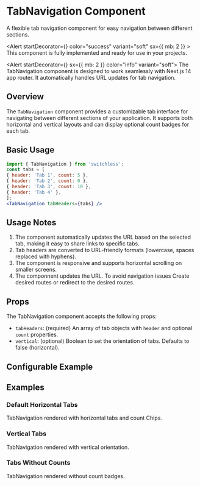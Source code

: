 





<Meta of={TabNavigationStories} />

# TabNavigation Component

<Subtitle>
  A flexible tab navigation component for easy navigation between different sections.
</Subtitle>

<Alert startDecorator={<CheckCircleIcon />} color="success" variant="soft" 
sx={{ mb: 2 }} >
  This component is fully implemented and ready for use in your projects.
</Alert>


<Alert startDecorator={<InfoIcon />} sx={{ mb: 2 }} color="info" variant="soft">
  The TabNavigation component is designed to work seamlessly with Next.js 14 app router. It automatically handles URL updates for tab navigation.
</Alert>

## Overview

The `TabNavigation` component provides a customizable tab interface for navigating between different sections of your application. It supports both horizontal and vertical layouts and can display optional count badges for each tab.

## Basic Usage

```jsx
import { TabNavigation } from 'switchless';
const tabs = [
{ header: 'Tab 1', count: 5 },
{ header: 'Tab 2', count: 0 },
{ header: 'Tab 3', count: 10 },
{ header: 'Tab 4' },
];
<TabNavigation tabHeaders={tabs} />
```

## Usage Notes

1. The component automatically updates the URL based on the selected tab, making it easy to share links to specific tabs.
2. Tab headers are converted to URL-friendly formats (lowercase, spaces replaced with hyphens).
3. The component is responsive and supports horizontal scrolling on smaller screens.
4. The componnent updates the URL. To avoid navigation issues Create desired routes or redirect to the desired routes.

## Props

The TabNavigation component accepts the following props:

- `tabHeaders`: (required) An array of tab objects with `header` and optional `count` properties.
- `vertical`: (optional) Boolean to set the orientation of tabs. Defaults to false (horizontal).

## Configurable Example

<Primary />

<Controls />

## Examples

### Default Horizontal Tabs

<Canvas of={TabNavigationStories.Default} />

TabNavigation rendered with horizontal tabs and count Chips.

### Vertical Tabs

<Canvas of={TabNavigationStories.VerticalTabs} />

TabNavigation rendered with vertical orientation.

### Tabs Without Counts

<Canvas of={TabNavigationStories.WithoutCounts} />

TabNavigation rendered without count badges.


